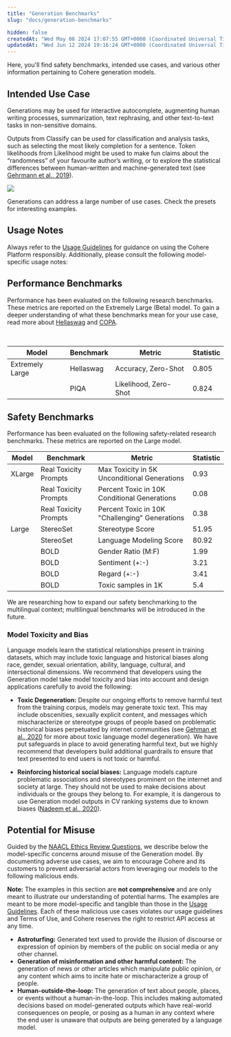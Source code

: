 ```yaml
---
title: "Generation Benchmarks"
slug: "docs/generation-benchmarks"

hidden: false
createdAt: "Wed May 08 2024 17:07:55 GMT+0000 (Coordinated Universal Time)"
updatedAt: "Wed Jun 12 2024 19:16:24 GMT+0000 (Coordinated Universal Time)"
---
```

Here, you'll find safety benchmarks, intended use cases, and various other information pertaining to Cohere generation models.

## Intended Use Case

Generations may be used for interactive autocomplete, augmenting human writing processes, summarization, text rephrasing, and other text-to-text tasks in non-sensitive domains.

Outputs from Classify can be used for classification and analysis tasks, such as selecting the most likely completion for a sentence. Token likelihoods from Likelihood might be used to make fun claims about the “randomness” of your favourite author’s writing, or to explore the statistical differences between human-written and machine-generated text (see <a href="https://arxiv.org/abs/1906.04043" target="_blank">Gehrmann et al., 2019</a>).

![](../../../assets/images/245febe-Generation_-_Model_Description_1.png)
<p className="figure-caption">Generations can address a large number of use cases. Check the presets for interesting examples.</p>

## Usage Notes

Always refer to the [Usage Guidelines](/docs/usage-guidelines) for guidance on using the Cohere Platform responsibly. Additionally, please consult the following model-specific usage notes:

## Performance Benchmarks

Performance has been evaluated on the following research benchmarks. These metrics are reported on the Extremely Large (Beta) model. To gain a deeper understanding of what these benchmarks mean for your use case, read more about [Hellaswag](https://aclanthology.org/P19-1472.pdf) and [COPA](https://people.ict.usc.edu/~gordon/copa.html).

<br />

| **Model**       | **Benchmark** | **Metric**            | **Statistic** |
| --------------- | ------------- | --------------------- | ------------- |
| Extremely Large | Hellaswag     | Accuracy, Zero-Shot   | 0.805         |
|                 | PIQA          | Likelihood, Zero-Shot | 0.824         |

## Safety Benchmarks

Performance has been evaluated on the following safety-related research benchmarks. These metrics are reported on the Large model.

| **Model** | **Benchmark**         | **Metric**                                     | **Statistic** |
| --------- | --------------------- | ---------------------------------------------- | ------------- |
| XLarge    | Real Toxicity Prompts | Max Toxicity in 5K Unconditional Generations   | 0.93          |
|           | Real Toxicity Prompts | Percent Toxic in 10K Conditional Generations   | 0.08          |
|           | Real Toxicity Prompts | Percent Toxic in 10K "Challenging" Generations | 0.38          |
| Large     | StereoSet             | Stereotype Score                               | 51.95         |
|           | StereoSet             | Language Modeling Score                        | 80.92         |
|           | BOLD                  | Gender Ratio (M:F)                             | 1.99          |
|           | BOLD                  | Sentiment (+:-)                                | 3.21          |
|           | BOLD                  | Regard (+:-)                                   | 3.41          |
|           | BOLD                  | Toxic samples in 1K                            | 5.4           |

We are researching how to expand our safety benchmarking to the multilingual context; multilingual benchmarks will be introduced in the future.

### Model Toxicity and Bias

Language models learn the statistical relationships present in training datasets, which may include toxic language and historical biases along race, gender, sexual orientation, ability, language, cultural, and intersectional dimensions. We recommend that developers using the Generation model take model toxicity and bias into account and design applications carefully to avoid the following:

- **Toxic Degeneration:** Despite our ongoing efforts to remove harmful text from the training corpus, models may generate toxic text. This may include obscenities, sexually explicit content, and messages which mischaracterize or stereotype groups of people based on problematic historical biases perpetuated by internet communities (see <a href="https://arxiv.org/abs/2009.11462" target="_blank">Gehman et al., 2020</a> for more about toxic language model degeneration). We have put safeguards in place to avoid generating harmful text, but we highly recommend that developers build additional guardrails to ensure that text presented to end users is not toxic or harmful.

- **Reinforcing historical social biases:** Language models capture problematic associations and stereotypes prominent on the internet and society at large. They should not be used to make decisions about individuals or the groups they belong to. For example, it is dangerous to use Generation model outputs in CV ranking systems due to known biases (<a href="https://arxiv.org/abs/2004.09456" target="_blank">Nadeem et al., 2020</a>).

## Potential for Misuse

Guided by the <a href="https://2021.naacl.org/ethics/review-questions" target="_blank">NAACL Ethics Review Questions</a>, we describe below the model-specific concerns around misuse of the Generation model. By documenting adverse use cases, we aim to encourage Cohere and its customers to prevent adversarial actors from leveraging our models to the following malicious ends.

**Note:** The examples in this section are **not comprehensive** and are only meant to illustrate our understanding of potential harms. The examples are meant to be more model-specific and tangible than those in the [Usage Guidelines](/docs/usage-guidelines). Each of these malicious use cases violates our usage guidelines and Terms of Use, and Cohere reserves the right to restrict API access at any time.

- **Astroturfing:** Generated text used to provide the illusion of discourse or expression of opinion by members of the public on social media or any other channel.
- **Generation of misinformation and other harmful content:** The generation of news or other articles which manipulate public opinion, or any content which aims to incite hate or mischaracterize a group of people.
- **Human-outside-the-loop:** The generation of text about people, places, or events without a human-in-the-loop. This includes making automated decisions based on model-generated outputs which have real-world consequences on people, or posing as a human in any context where the end user is unaware that outputs are being generated by a language model.
